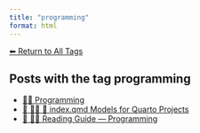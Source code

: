 ```yaml
---
title: "programming"
format: html
---
```


[⬅ Return to All Tags](../tags.qmd)

## Posts with the tag **programming**

- [👨‍💻 Programming](/posts/programming/index.html)
- [📘 👨‍💻 📄 index.qmd Models for Quarto Projects](/posts/programming/models-index-quarto.html)
- [🧭 👨‍💻 Reading Guide — Programming](/posts/programming/programming-guide.html)
